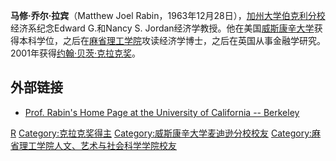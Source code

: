 {{Infobox Economist
| name             = Matthew Rabin
| school_tradition =
| color            =
| image       = Matthew Rabin 2008.jpg
| image_size       = 200px
| caption    = Matthew Rabin in 2008
| birth_date       = {{Birth date and age|1963|12|27}}
| birth_place      =
| death_date       =
| death_place      =
| nationality      = {{flag|United States}}
| field            = [[行为经济学|行为经济学]]、[[博弈论|博弈论]]
| influences       =
| alma_mater = [[威斯康星大学麦迪逊分校|威斯康星大学麦迪逊分校]]<br>[[麻省理工学院|麻省理工学院]]
| opposed          =
| influenced       =
| contributions    =
}}
'''马修·乔尔·拉宾'''（Matthew Joel Rabin，1963年12月28日），[[加州大学伯克利分校|加州大学伯克利分校]]经济系纪念Edward G.和Nancy S. Jordan经济学教授。他在美国[[威斯康辛大学|威斯康辛大学]]获得本科学位，之后在[[麻省理工学院|麻省理工学院]]攻读经济学博士，之后在英国从事金融学研究。2001年获得[[约翰·贝茨·克拉克奖|约翰·贝茨·克拉克奖]]。

==外部链接==
*[https://web.archive.org/web/20140222064316/http://emlab.berkeley.edu/users/rabin/ Prof. Rabin's Home Page at the University of California -- Berkeley]

{{Authority control}}
{{DEFAULTSORT:Rabin, Matthew}}
[[Category:美国经济学家|R]]
[[Category:克拉克奖得主|Category:克拉克奖得主]]
[[Category:威斯康辛大学麦迪逊分校校友|Category:威斯康辛大学麦迪逊分校校友]]
[[Category:麻省理工学院人文、艺术与社会科学学院校友|Category:麻省理工学院人文、艺术与社会科学学院校友]]